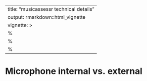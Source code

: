 


---
title: "musicassessr technical details"
output: rmarkdown::html_vignette
vignette: >
  %\VignetteIndexEntry{musicassessr technical details}
  %\VignetteEngine{knitr::rmarkdown}
  %\VignetteEncoding{UTF-8}
---


# Microphone internal vs. external
